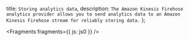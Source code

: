   title: `Storing analytics data`,
  description: `The Amazon Kinesis Firehose analytics provider allows you to send analytics data to an Amazon Kinesis Firehose stream for reliably storing data.`
};


<Fragments fragments={{ js: js0 }} />

<!-- TODO_ Need to get clarity on whether I can use multiple pluggables for analytics at the same time. So for Personalize and Kinesis. -->
